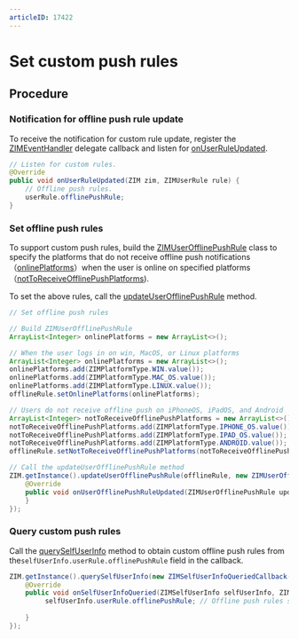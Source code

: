 ```yaml
---
articleID: 17422
---
```


# Set custom push rules


<Content />


## Procedure

### Notification for offline push rule update


To receive the notification for custom rule update, register the [ZIMEventHandler](@-ZIMEventHandler) delegate callback and listen for  [onUserRuleUpdated](@onUserRuleUpdated).

```java
// Listen for custom rules.
@Override
public void onUserRuleUpdated(ZIM zim, ZIMUserRule rule) {
    // Offline push rules.
    userRule.offlinePushRule;
}
```

### Set offline push rules

To support custom push rules, build the [ZIMUserOfflinePushRule](@-ZIMUserOfflinePushRule) class to specify the platforms that do not receive offline push notifications（[onlinePlatforms](@onlinePlatforms)）when the user is online on specified platforms（[notToReceiveOfflinePushPlatforms](@notToReceiveOfflinePushPlatforms)).

To set the above rules, call the [updateUserOfflinePushRule](@updateUserOfflinePushRule) method.

```java
// Set offline push rules

// Build ZIMUserOfflinePushRule
ArrayList<Integer> onlinePlatforms = new ArrayList<>();

// When the user logs in on win, MacOS, or Linux platforms
ArrayList<Integer> onlinePlatforms = new ArrayList<>();
onlinePlatforms.add(ZIMPlatformType.WIN.value());
onlinePlatforms.add(ZIMPlatformType.MAC_OS.value());
onlinePlatforms.add(ZIMPlatformType.LINUX.value());
offlineRule.setOnlinePlatforms(onlinePlatforms);

// Users do not receive offline push on iPhoneOS, iPadOS, and Android
ArrayList<Integer> notToReceiveOfflinePushPlatforms = new ArrayList<>();
notToReceiveOfflinePushPlatforms.add(ZIMPlatformType.IPHONE_OS.value());
notToReceiveOfflinePushPlatforms.add(ZIMPlatformType.IPAD_OS.value());
notToReceiveOfflinePushPlatforms.add(ZIMPlatformType.ANDROID.value());
offlineRule.setNotToReceiveOfflinePushPlatforms(notToReceiveOfflinePushPlatforms);

// Call the updateUserOfflinePushRule method
ZIM.getInstance().updateUserOfflinePushRule(offlineRule, new ZIMUserOfflinePushRuleUpdatedCallback() {
    @Override
    public void onUserOfflinePushRuleUpdated(ZIMUserOfflinePushRule updatedOfflinePushRule, ZIMError errorInfo) {
    }
});
```

### Query custom push rules


Call the [querySelfUserInfo](@querySelfUserInfo) method to obtain custom offline push rules from the`selfUserInfo.userRule.offlinePushRule` field in the callback.

```java 
ZIM.getInstance().querySelfUserInfo(new ZIMSelfUserInfoQueriedCallback() {
    @Override
    public void onSelfUserInfoQueried(ZIMSelfUserInfo selfUserInfo, ZIMError errorInfo) {
         selfUserInfo.userRule.offlinePushRule; // Offline push rules specified by the user.
        
    }
});
```
